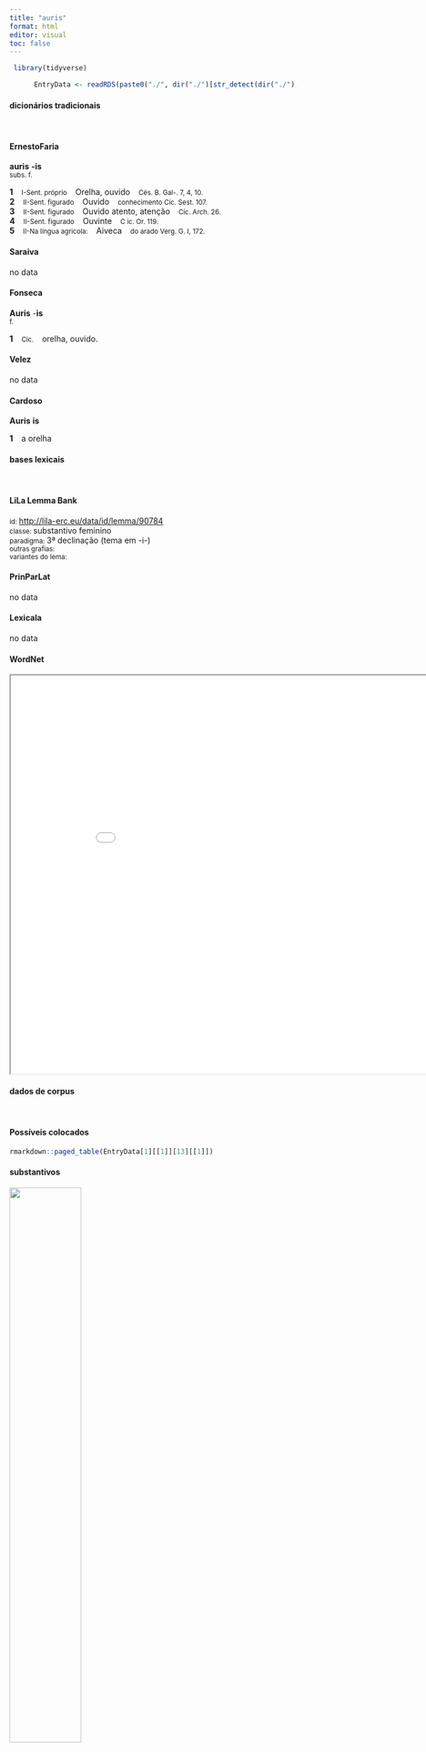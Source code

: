 ```yaml
---
title: "auris"
format: html
editor: visual
toc: false
---
```



```r
 library(tidyverse) 

      EntryData <- readRDS(paste0("./", dir("./")[str_detect(dir("./"), "_xx97-117-114-105-115xx_.rds")]))

```


#### dicionários tradicionais

&emsp;




::: panel-tabset

#### ErnestoFaria

<b>auris</b> <b>-is</b> <br> <small>subs. f.</small> <br> <small></small>   <p> <b>1</b> &ensp; <small>I-Sent. próprio</small> &ensp; Orelha, ouvido &ensp; <small>Cés. B. Gal-. 7, 4, 10.</small> <br> <b>2</b> &ensp; <small>II-Sent. figurado</small> &ensp; Ouvido &ensp; <small>conhecimento Cíc. Sest. 107.</small> <br> <b>3</b> &ensp; <small>II-Sent. figurado</small> &ensp; Ouvido atento, atenção &ensp; <small>Cíc. Arch. 26.</small> <br> <b>4</b> &ensp; <small>II-Sent. figurado</small> &ensp; Ouvinte &ensp; <small>C ic. Or. 119.</small> <br> <b>5</b> &ensp; <small>II-Na língua agricola:</small> &ensp; Aiveca &ensp; <small>do arado Verg. G. I, 172.</small> </p>




#### Saraiva

no data




#### Fonseca

<b>Auris</b> -<b>is</b> <br> <small>f.</small>   <p> <b>1</b> &ensp; <small>Cic.</small> &ensp; orelha, ouvido. </p>




#### Velez

no data




#### Cardoso

<b>Auris</b> <b>is</b>   <p> <b>1</b> &ensp; a orelha </p>


:::



#### bases lexicais

&emsp;






::: panel-tabset

#### LiLa Lemma Bank

<small> id: </small> <a href=' http://lila-erc.eu/data/id/lemma/90784 ' target="_blank"> http://lila-erc.eu/data/id/lemma/90784 </a> <br>
<small> classe: </small> substantivo feminino   <br>
<small> paradigma: </small> 3ª declinação (tema em -i-) <br>
<small> outras grafias: </small>  <br>
<small> variantes do lema: </small>  <br>





#### PrinParLat

no data




#### Lexicala

no data




#### WordNet

<iframe width='900' height='700' src='Media/Tree__xx97-117-114-105-115xx__sem_type_lexemes_pt.html'>

</iframe>


:::



#### dados de corpus

&emsp;




::: panel-tabset

#### Possíveis colocados

```r

rmarkdown::paged_table(EntryData[1][[1]][13][[1]])

```


#### substantivos

![](./Media/wordcloud__xx97-117-114-105-115xx__BY_collocate_scoreSUBST.webp){width=50% fig-alt='This chart plots collocate by scoreSUBST, for the headword auris here are all the values plotted: collocate: uester; scoreSUBST: 0. collocate: audio; scoreSUBST: 0. collocate: meus; scoreSUBST: 0. collocate: habeo; scoreSUBST: 0. collocate: ad; scoreSUBST: 0'}




#### adjetivos

![](./Media/wordcloud__xx97-117-114-105-115xx__BY_collocate_scoreADJ.webp){width=50% fig-alt='This chart plots collocate by scoreADJ, for the headword auris here are all the values plotted: collocate: uester; scoreADJ: 0. collocate: audio; scoreADJ: 0. collocate: meus; scoreADJ: 0. collocate: habeo; scoreADJ: 0. collocate: ad; scoreADJ: 0'}




#### verbos

![](./Media/wordcloud__xx97-117-114-105-115xx__BY_collocate_scoreVERBO.webp){width=50% fig-alt='This chart plots collocate by scoreVERBO, for the headword auris here are all the values plotted: collocate: uester; scoreVERBO: 0. collocate: audio; scoreVERBO: 2. collocate: meus; scoreVERBO: 0. collocate: habeo; scoreVERBO: 2. collocate: ad; scoreVERBO: 0'}




#### advérbios

![](./Media/wordcloud__xx97-117-114-105-115xx__BY_collocate_scoreADV.webp){width=50% fig-alt='This chart plots collocate by scoreADV, for the headword auris here are all the values plotted: collocate: uester; scoreADV: 0. collocate: audio; scoreADV: 0. collocate: meus; scoreADV: 0. collocate: habeo; scoreADV: 0. collocate: ad; scoreADV: 0'}




#### preposições e conjunções

![](./Media/wordcloud__xx97-117-114-105-115xx__BY_collocate_scoreFUNC.webp){width=50% fig-alt='This chart plots collocate by scoreFUNC, for the headword auris here are all the values plotted: collocate: uester; scoreFUNC: 0. collocate: audio; scoreFUNC: 0. collocate: meus; scoreFUNC: 0. collocate: habeo; scoreFUNC: 0. collocate: ad; scoreFUNC: 20'}


:::



::: panel-tabset

#### ExemplosTraduzidos

<p> qui habet <b>aures</b> audiendi audiat <br> <small> Vulg.Marc.4.9 <br> Quem tem ouvido para ouvir, que ouça. <small> [JDD] </small> </small> </p>
; <p> felix ad <b>aures</b> nuntius uenit meas <br> <small> Sen.Ag.397a <br> Feliz notícia chega aos meus ouvidos. <small> [JDD] </small> </small> </p>
; <p> quidquid habes age depone tutis <b>auribus</b> <br> <small> Hor.Carm.1.27.17 <br> O que quer que tenhas, vai confia a ouvidos seguros. <small> [JDD] </small> </small> </p>
; <p> proinde ita fac venias ut ad sitientis <b>auris</b> <br> <small> Cic.Att.2.14.1 <br> Por isso, procura vir como diante de ouvidos sedentos. <small> [JDD] </small> </small> </p>
; <p> nimium mihi diu uideor in uno genere uersari criminum sentio iudices occurrendum esse satietati <b>aurium</b> animorumque uestrorum <br> <small> Cic.Ver.2.4.105.1 <br> 105 Pareço estar versando há bastante tempo num único tipo de acusações; sinto, juízes, que é preciso prevenir a saturação de vossos ouvidos e ânimos. <small> [JDD] </small> </small> </p>





#### Frequência por autor

![](./Media/barchart__xx97-117-114-105-115xx__lemma_BY_author_Frequencies.webp){width=50% fig-alt='This charts plots the frequency of lemma by author_Frequencies. The Hieronymus subcorpus registers the highest normalized frequency, with the value of 8.99 and an absolute frequency of 4. The Phaedrus subcorpus follows, with a normalized frequency of 6.07 and an absolute frequency of 4. the subcorpus with the least normalized frequency is Suetonius with the normalized value of 0 and an absolute freqeuncy of 0. here are all the values: subcorpus: Caesar ; normalized frequency: 1 ; absolute frequency: 0.377672029609487. subcorpus: Cicero ; normalized frequency: 29 ; absolute frequency: 1.8065834392365. subcorpus: Horatius ; normalized frequency: 4 ; absolute frequency: 3.55208240831187. subcorpus: Ovidius ; normalized frequency: 2 ; absolute frequency: 3.43170899107756. subcorpus: Phaedrus ; normalized frequency: 4 ; absolute frequency: 6.0725671777744. subcorpus: Sallustius ; normalized frequency: 1 ; absolute frequency: 0.927557740469344. subcorpus: Seneca ; normalized frequency: 18 ; absolute frequency: 3.35939978723801. subcorpus: Suetonius ; normalized frequency: 0 ; absolute frequency: 0. subcorpus: Tacitus ; normalized frequency: 1 ; absolute frequency: 3.43288705801579. subcorpus: Vergilius ; normalized frequency: 2 ; absolute frequency: 3.86100386100386. subcorpus: Hieronymus ; normalized frequency: 4 ; absolute frequency: 8.98674455178612'}




#### Frequência por gênero

![](./Media/barchart__xx97-117-114-105-115xx__lemma_BY_genre_Frequencies.webp){width=50% fig-alt='This charts plots the frequency of lemma by genre_Frequencies. The Prosa.ficcional subcorpus registers the highest normalized frequency, with the value of 8.99 and an absolute frequency of 4. The Poesia.trágica subcorpus follows, with a normalized frequency of 5.21 and an absolute frequency of 6. the subcorpus with the least normalized frequency is Prosa.histórica with the normalized value of 0.73 and an absolute freqeuncy of 3. here are all the values: subcorpus: Prosa.histórica ; normalized frequency: 3 ; absolute frequency: 0.730300153363032. subcorpus: Prosa.filosófica ; normalized frequency: 15 ; absolute frequency: 2.47112897645838. subcorpus: Prosa.oratória ; normalized frequency: 22 ; absolute frequency: 2.11227713075956. subcorpus: Prosa.epistolográfica ; normalized frequency: 4 ; absolute frequency: 1.05991149738997. subcorpus: Poesia.lírica ; normalized frequency: 5 ; absolute frequency: 4.20627576343905. subcorpus: Poesia.didática ; normalized frequency: 5 ; absolute frequency: 4.24124183560947. subcorpus: Poesia.trágica ; normalized frequency: 6 ; absolute frequency: 5.21195274496178. subcorpus: Poesia.épica ; normalized frequency: 2 ; absolute frequency: 3.86100386100386. subcorpus: Prosa.ficcional ; normalized frequency: 4 ; absolute frequency: 8.98674455178612'}




#### Frequência por século

![](./Media/barchart__xx97-117-114-105-115xx__lemma_BY_period_Frequencies.webp){width=50% fig-alt='This charts plots the frequency of lemma by period_Frequencies. The IV.d.C. subcorpus registers the highest normalized frequency, with the value of 8.99 and an absolute frequency of 4. The I.d.C. subcorpus follows, with a normalized frequency of 3.52 and an absolute frequency of 23. the subcorpus with the least normalized frequency is I.a.C. with the normalized value of 1.77 and an absolute freqeuncy of 38. here are all the values: subcorpus: I.a.C. ; normalized frequency: 38 ; absolute frequency: 1.76867582033977. subcorpus: I.d.C. ; normalized frequency: 23 ; absolute frequency: 3.51843353220132. subcorpus: II.d.C. ; normalized frequency: 1 ; absolute frequency: 2.61780104712042. subcorpus: IV.d.C. ; normalized frequency: 4 ; absolute frequency: 8.98674455178612'}


:::

